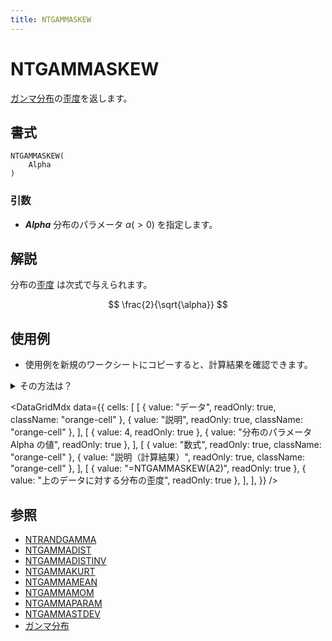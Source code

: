 ```yaml
---
title: NTGAMMASKEW
---
```



# NTGAMMASKEW

[ガンマ分布](https://www.ntrand.com/jp/gamma-distribution/)の[歪度](https://www.ntrand.com/jp/glossary/#local_skew)を返します。

## 書式

```excel
NTGAMMASKEW(
    Alpha
)
```

### 引数

- **_Alpha_** 分布のパラメータ $\alpha(>0)$ を指定します。

## 解説

分布の[歪度](https://www.ntrand.com/jp/glossary/#local_skew) は次式で与えられます。

$$
\frac{2}{\sqrt{\alpha}}
$$

## 使用例

- 使用例を新規のワークシートにコピーすると、計算結果を確認できます。

<details>
<summary>その方法は？</summary>

1.  新しいブックまたはワークシートを作成します。
2.  ヘルプ トピックにある使用例を選択します（行番号および列番号を除く）。

    ![Selecting an example from Help](./../../assets/functions/HowToCopy.png)

    ヘルプから使用例を選択する

3.  Ctrl キーを押しながら C キーを押します。
4.  ワークシートのセル A1 を選択し、Ctrl キーを押しながら V キーを押します。
5.  計算結果と結果を返す数式の表示を切り替えるには、Ctrl キーを押しながら ` (アクサン グラーブ) キーを押すか、または [ツール] メニューの [ワークシート分析] をポイントし、[ワークシート分析モード] をクリックします。

</details>

<DataGridMdx
  data={{
    cells: [
      [
        { value: "データ", readOnly: true, className: "orange-cell" },
        { value: "説明", readOnly: true, className: "orange-cell" },
      ],
      [
        { value: 4, readOnly: true },
        { value: "分布のパラメータ Alpha の値", readOnly: true },
      ],
      [
        { value: "数式", readOnly: true, className: "orange-cell" },
        { value: "説明（計算結果）", readOnly: true, className: "orange-cell" },
      ],
      [
        { value: "=NTGAMMASKEW(A2)", readOnly: true },
        { value: "上のデータに対する分布の歪度", readOnly: true },
      ],
    ],
  }}
/>

## 参照

- [NTRANDGAMMA](https://www.ntrand.com/jp/ntrandgamma/)
- [NTGAMMADIST](https://www.ntrand.com/jp/ntgammadist/)
- [NTGAMMADISTINV](https://www.ntrand.com/jp/ntgammadistinv/)
- [NTGAMMAKURT](https://www.ntrand.com/jp/ntgammakurt/)
- [NTGAMMAMEAN](https://www.ntrand.com/jp/ntgammamean/)
- [NTGAMMAMOM](https://www.ntrand.com/jp/ntgammamom/)
- [NTGAMMAPARAM](https://www.ntrand.com/jp/ntgammaparam/)
- [NTGAMMASTDEV](https://www.ntrand.com/jp/ntgammastdev/)
- [ガンマ分布](https://www.ntrand.com/jp/gamma-distribution/)
